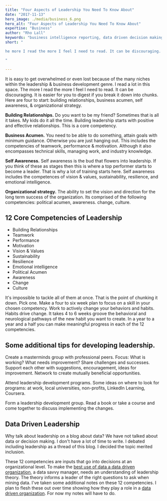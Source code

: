 ```yaml
---
title: "Four Aspects of Leadership You Need To Know About"
date: "2017-11-13"
hero_image: ./media/business_6.png
hero_alt: "Four Aspects of Leadership You Need To Know About"
expertise: "Business"
author: "Rho Lall"
keywords: "business intelligence reporting, data driven decision making, data driven decisions, using data to make decisions"
short: "

he more I read the more I feel I need to read. It can be discouraging. It is easier for you to digest if you break it down into chunks. Here are four to start ...

"

---
```

It is easy to get overwhelmed or even lost because of the many niches within the leadership & business development genre. I read a lot in this space. The more I read the more I feel I need to read. It can be discouraging. It is easier for you to digest if you break it down into chunks. Here are four to start: building relationships, business acumen, self awareness, & organizational strategy.

**Building Relationships.** Do you want to be my friend? Sometimes that is all it takes. My kids do it all the time. Building leadership starts with positive and effective relationships. This is a core competency.

**Business Acumen.** You need to be able to do something, attain goals with minimum guidance. Otherwise you are just hanging out. This includes the competencies of teamwork, performance & motivation. Although it also encompasses technical skills, managing work, and industry knowledge.

**Self Awareness.** Self awareness is the bud that flowers into leadership. If you think of these as stages then this is where a top performer starts to become a leader. That is why a lot of training starts here. Self awareness includes the competences of vision & values, sustainability, resilience, and emotional intelligence.

**Organizational strategy.** The ability to set the vision and direction for the long term success of the organization. Its comprised of the following competencies: political acumen, awareness. change, culture.

## 12 Core Competencies of Leadership
- Building Relationships
- Teamwork
- Performance
- Motivation
- Vision & Values
- Sustainability
- Resilience
- Emotional intelligence
- Political Acumen
- Awareness
- Change
- Culture

It's impossible to tackle all of them at once. That is the point of chunking it down. Pick one. Make a four to six week plan to focus on a skill in your chosen competency. Work to actively change your behaviors and habits. Habits drive change. It takes 4 to 6 weeks groove the behavioral and neurological pathways of the new habit you want to create. In a year to a year and a half you can make meaningful progress in each of the 12 competencies.

## Some additional tips for developing leadership.

Create a masterminds group with professional peers. Focus: What is working? What needs improvement? Share challenges and successes. Support each other with suggestions, encouragement, ideas for improvement. Network to create mutually beneficial opportunities.

Attend leadership development programs. Some ideas on where to look for programs: at work, local universities, non-profits, LinkedIn Learning, Coursera.

Form a leadership development group. Read a book or take a course and come together to discuss implementing the changes.

## Data Driven Leadership

Why talk about leadership on a blog about data? We have not talked about data or decision making. I don't have a lot of time to write. I debated including leadership as a thread of this blog. I decided the topic merited inclusion.

These 12 competencies are inputs that go into decisions at an organizational level. To make the [best use of data a data driven organization]((https://docs.google.com/document/d/1qo7cTcM9JjvtRUoTarvDCaBCVqb8KFlZDDAg9z2TvdY/edit#heading=h.hxpjzhd42hw8)), a data savvy manager, needs an understanding of leadership theory. The theory informs a leader of the right questions to ask when mining data. I've taken some additional notes on these 12 competencies. I plan to flesh these out over time showing how they play a role in a [data driven organization]((https://docs.google.com/document/d/1qo7cTcM9JjvtRUoTarvDCaBCVqb8KFlZDDAg9z2TvdY/edit#heading=h.hxpjzhd42hw8)). For now my notes will have to do.